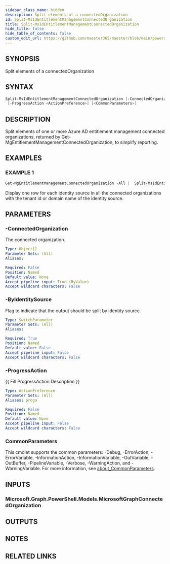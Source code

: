 ```yaml
---
sidebar_class_name: hidden
description: Split elements of a connectedOrganization
id: Split-MsIdEntitlementManagementConnectedOrganization
title: Split-MsIdEntitlementManagementConnectedOrganization
hide_title: false
hide_table_of_contents: false
custom_edit_url: https://github.com/maester365/maester/blob/main/powershell/public/Split-MsIdEntitlementManagementConnectedOrganization.ps1
---
```


## SYNOPSIS

Split elements of a connectedOrganization

## SYNTAX

```powershell
Split-MsIdEntitlementManagementConnectedOrganization [-ConnectedOrganization <Object[]>] [-ByIdentitySource]
 [-ProgressAction <ActionPreference>] [<CommonParameters>]
```

## DESCRIPTION

Split elements of one or more Azure AD entitlement management connected organizations, returned by Get-MgEntitlementManagementConnectedOrganization, to simplify reporting.

## EXAMPLES

### EXAMPLE 1

```powershell
Get-MgEntitlementManagementConnectedOrganization -All |  Split-MsIdEntitlementManagementConnectedOrganization -ByIdentitySource | ft ConnectedOrganizationId,tenantId,domainName
```

Display one row for each identity source in all the connected organizations with the tenant id or domain name of the identity source.

## PARAMETERS

### -ConnectedOrganization

The connected organization.

```yaml
Type: Object[]
Parameter Sets: (All)
Aliases:

Required: False
Position: Named
Default value: None
Accept pipeline input: True (ByValue)
Accept wildcard characters: False
```

### -ByIdentitySource

Flag to indicate that the output should be split by identity source.

```yaml
Type: SwitchParameter
Parameter Sets: (All)
Aliases:

Required: True
Position: Named
Default value: False
Accept pipeline input: False
Accept wildcard characters: False
```

### -ProgressAction

\{\{ Fill ProgressAction Description \}\}

```yaml
Type: ActionPreference
Parameter Sets: (All)
Aliases: proga

Required: False
Position: Named
Default value: None
Accept pipeline input: False
Accept wildcard characters: False
```

### CommonParameters

This cmdlet supports the common parameters: -Debug, -ErrorAction, -ErrorVariable, -InformationAction, -InformationVariable, -OutVariable, -OutBuffer, -PipelineVariable, -Verbose, -WarningAction, and -WarningVariable. For more information, see [about_CommonParameters](http://go.microsoft.com/fwlink/?LinkID=113216).

## INPUTS

### Microsoft.Graph.PowerShell.Models.MicrosoftGraphConnectedOrganization

## OUTPUTS

## NOTES

## RELATED LINKS
